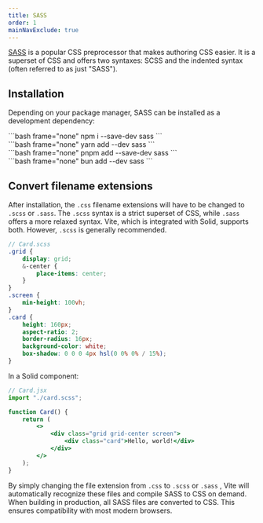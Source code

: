 ```yaml
---
title: SASS
order: 1
mainNavExclude: true
---
```


[SASS](https://sass-lang.com/) is a popular CSS preprocessor that makes authoring CSS easier. It is a superset of CSS and offers two syntaxes: SCSS and the indented syntax (often referred to as just "SASS").

## Installation

Depending on your package manager, SASS can be installed as a development dependency:

<TabsCodeBlocks>
<div id="npm">
```bash frame="none"
npm i --save-dev sass
```
</div>

<div id="yarn">```bash frame="none" yarn add --dev sass ```</div>

<div id="pnpm">```bash frame="none" pnpm add --save-dev sass ```</div>

<div id="bun">
```bash frame="none"
bun add --dev sass
```
</div>
</TabsCodeBlocks>

## Convert filename extensions

After installation, the `.css` filename extensions will have to be changed to `.scss` or `.sass`. The `.scss` syntax is a strict superset of CSS, while `.sass` offers a more relaxed syntax. Vite, which is integrated with Solid, supports both. However, `.scss` is generally recommended.

```scss
// Card.scss
.grid {
	display: grid;
	&-center {
		place-items: center;
	}
}
.screen {
	min-height: 100vh;
}
.card {
	height: 160px;
	aspect-ratio: 2;
	border-radius: 16px;
	background-color: white;
	box-shadow: 0 0 0 4px hsl(0 0% 0% / 15%);
}
```

In a Solid component:

```jsx
// Card.jsx
import "./card.scss";

function Card() {
	return (
		<>
			<div class="grid grid-center screen">
				<div class="card">Hello, world!</div>
			</div>
		</>
	);
}
```

By simply changing the file extension from `.css` to `.scss` or `.sass` , Vite will automatically recognize these files and compile SASS to CSS on demand. When building in production, all SASS files are converted to CSS. This ensures compatibility with most modern browsers.
